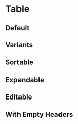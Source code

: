 
<Meta of={TableStories} />

# Table

<Controls />

## Default

<Canvas of={TableStories.Default} />

## Variants

<Canvas of={TableStories.Variants} />

## Sortable

<Canvas of={TableStories.Sortable} />

## Expandable

<Canvas of={TableStories.Expandable} />

## Editable

<Canvas of={TableStories.Editable} />

## With Empty Headers

<Canvas of={TableStories.WithEmptyHeaders} />
